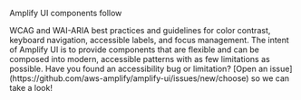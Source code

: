 
Amplify UI components follow 
<Link href="https://www.w3.org/WAI/standards-guidelines/wcag/" isExternal>WCAG</Link>
and
<Link isExternal href="https://www.w3.org/WAI/ARIA/apg/">WAI-ARIA</Link>
best practices and guidelines for color contrast, keyboard navigation, accessible
labels, and focus management. The intent of Amplify UI is to provide components that
are flexible and can be composed into modern, accessible patterns with as few limitations
as possible.

<Alert role="none" heading="Report an accessibility issue">
  Have you found an accessibility bug or limitation? [Open an
  issue](https://github.com/aws-amplify/amplify-ui/issues/new/choose) so we can
  take a look!
</Alert>
